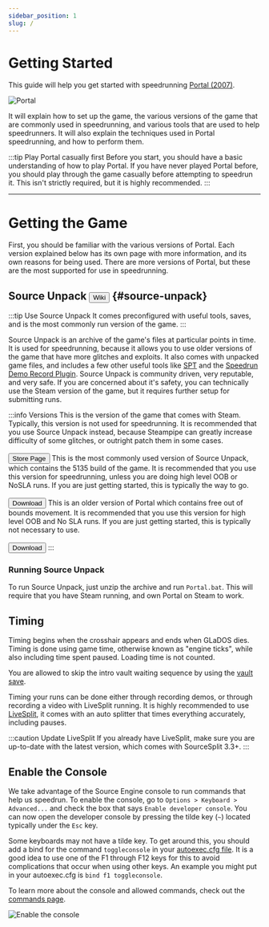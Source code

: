 ```yaml
---
sidebar_position: 1
slug: /
---
```


# Getting Started

This guide will help you get started with speedrunning [Portal (2007)](https://en.wikipedia.org/wiki/Portal_(video_game)).

![Portal](/img/portal-bg-720.jpg)

It will explain how to set up the game, the various versions of the game
that are commonly used in speedrunning, and various tools that are used to help speedrunners. It will also explain
the techniques used in Portal speedrunning, and how to perform them.

:::tip Play Portal casually first
Before you start, you should have a basic understanding of how to play Portal. If you have never played Portal before,
you should play through the game casually before attempting to speedrun it. This isn't strictly required, but it is highly
recommended.
:::

---
# Getting the Game

First, you should be familiar with the various versions of Portal. Each version explained below has its own page with
more information, and its own reasons for being used. There are more versions of Portal, but these are the most supported
for use in speedrunning.

## Source Unpack <a href="https://wiki.sourceruns.org/wiki/Source_Unpack"><button className="button button--primary">Wiki</button></a> {#source-unpack}
:::tip Use Source Unpack
It comes preconfigured with useful tools, saves, and is the most commonly run version of the game.
:::

Source Unpack is an archive of the game's files at particular points
in time. It is used for speedrunning, because it allows you to use older versions of the game that have more glitches
and exploits. It also comes with unpacked game files, and includes a few other useful tools like
[SPT](https://github.com/YaLTeR/SourcePauseTool) and the [Speedrun Demo Record Plugin](https://github.com/RedHaze/speedrun-demo-record-unified).
Source Unpack is community driven, very reputable, and very safe. If you are concerned about it's safety, you can
technically use the Steam version of the game, but it requires further setup for submitting runs.


:::info Versions
<Tabs defaultValue="5135">
    <TabItem value="steampipe" label="Steampipe">
        This is the version of the game that comes with Steam. Typically, this version is not used for speedrunning. It
        is recommended that you use Source Unpack instead, because Steampipe can greatly increase difficulty of some glitches,
        or outright patch them in some cases.<br /><br />
        <a href="https://store.steampowered.com/app/400/Portal/"><button className="button button--secondary">Store Page</button></a>
    </TabItem>
    <TabItem value="5135" label="5135">
        This is the most commonly used version of Source Unpack, which contains the 5135 build of the game. It is
        recommended that you use this version for speedrunning, unless you are doing high level OOB or NoSLA runs. If you
        are just getting started, this is typically the way to go.<br /><br />
        <a href="https://sourceunpack.gameabusefastcomplete.com/Source_Unpack.zip"><button className="button button--secondary">Download</button></a>
    </TabItem>
    <TabItem value="3420" label="3420">
        This is an older version of Portal which contains free out of bounds movement. It is recommended that
        you use this version for high level OOB and No SLA runs. If you are just getting started, this is typically not
        necessary to use.<br /><br />
        <a href="https://sourceunpack.gameabusefastcomplete.com/Portal_3420.7z"><button className="button button--secondary">Download</button></a>
    </TabItem>
</Tabs>
:::

### Running Source Unpack
To run Source Unpack, just unzip the archive and run `Portal.bat`. This will require that you have Steam running, and own
Portal on Steam to work.


## Timing

Timing begins when the crosshair appears and ends when GLaDOS dies. Timing is done using game time,
otherwise known as "engine ticks", while also including time spent paused. Loading time is not counted.

You are allowed to skip the intro vault waiting sequence by using the [vault save](/resources/saves#vault_save).

Timing your runs can be done either through recording demos, or through recording a video with LiveSplit running.
It is highly recommended to use [LiveSplit](/resources/livesplit), it comes with an auto splitter that times everything accurately,
including pauses.

:::caution Update LiveSplit
If you already have LiveSplit, make sure you are up-to-date with the latest version, which comes with SourceSplit 3.3+.
:::

## Enable the Console

We take advantage of the Source Engine console to run commands that help us speedrun. To enable the console, go to
`Options > Keyboard > Advanced...` and check the box that says `Enable developer console`. You can now open the
developer console by pressing the tilde key (`~`) located typically under the `Esc` key.

Some keyboards may not have a tilde key. To get around this, you should add a bind for the command `toggleconsole` in your
[autoexec.cfg file](/commands-options-binds#autoexeccfg). It is a good idea to use one of the F1 through F12 keys for this
to avoid complications that occur when using other keys. An example you might put in your autoexec.cfg is `bind f1 toggleconsole`.

To learn more about the console and allowed commands, check out the [commands page](/commands-options-binds).

![Enable the console](/img/enable-console.png)